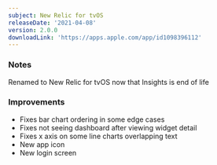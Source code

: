 ```yaml
---
subject: New Relic for tvOS
releaseDate: '2021-04-08'
version: 2.0.0
downloadLink: 'https://apps.apple.com/app/id1098396112'
---
```


### Notes

Renamed to New Relic for tvOS now that Insights is end of life

### Improvements

* Fixes bar chart ordering in some edge cases
* Fixes not seeing dashboard after viewing widget detail
* Fixes x axis on some line charts overlapping text
* New app icon
* New login screen
